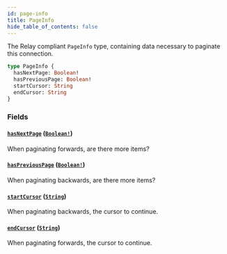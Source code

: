 ```yaml
---
id: page-info
title: PageInfo
hide_table_of_contents: false
---
```


The Relay compliant `PageInfo` type, containing data necessary to paginate this connection.

```graphql
type PageInfo {
  hasNextPage: Boolean!
  hasPreviousPage: Boolean!
  startCursor: String
  endCursor: String
}
```

### Fields

#### [`hasNextPage`](#) ([`Boolean!`](../../../developer/api-reference/scalars/boolean))

When paginating forwards, are there more items?

#### [`hasPreviousPage`](#) ([`Boolean!`](../../../developer/api-reference/scalars/boolean))

When paginating backwards, are there more items?

#### [`startCursor`](#) ([`String`](../../../developer/api-reference/scalars/string))

When paginating backwards, the cursor to continue.

#### [`endCursor`](#) ([`String`](../../../developer/api-reference/scalars/string))

When paginating forwards, the cursor to continue.
